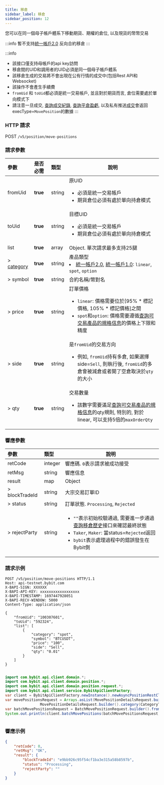 ```yaml
---
title: 移倉
sidebar_label: 移倉
sidebar_position: 12
---
```

您可以在同一個母子帳戶體系下移動期貨、期權的倉位, 以及現貨的幣幣交易

:::info
暫不支持[統一帳戶2.0](../acct-mode#統一帳戶20) 反向合約移倉
:::

:::info
* 該接口僅支持母帳戶的api key訪問
* 移倉間的UID和調用者的UID必須是同一個母子帳戶體系
* 該移倉生成的交易將不會出現在公有行情的成交中(包括Rest API和Websocket)
* 該操作不會產生手續費
* `fromUid` 和 `toUid`都必須是統一交易帳戶, 並且對於期貨而言, 倉位需要處於單向模式下
* 請注意一旦成交, [查詢成交紀錄](../order/execution#), [查詢平倉盈虧](close-pnl#), 以及私有推送[成交](../websocket/private/execution)會返回execType=`MovePosition`的數據
:::


### HTTP 請求
POST `/v5/position/move-positions`

### 請求參數
| 參數 | 是否必需 | 類型 | 說明|
|:----- |:-------|:-----|------ |
|fromUid |**true** |string |原UID <ul><li>必須是統一交易帳戶</li><li>期貨倉位必須有處於單向持倉模式</li></ul>|
|toUid |**true** |string |目標UID <ul><li>必須是統一交易帳戶</li><li>期貨倉位必須有處於單向持倉模式</li></ul>|
|list |**true** |array |Object. 單次請求最多支持25腿|
|> [category](../enum#category) |**true** |string |產品類型<li>[統一帳戶2.0](../acct-mode#統一帳戶20), [統一帳戶1.0](../acct-mode#統一帳戶10): `linear`, `spot`, `option`</li>|
|> symbol |**true** |string |合約名稱/幣對名|
|> price |**true** |string |訂單價格 <ul><li>`linear`: 價格需要位於[95% * 標記價格, 105% * 標記價格]之間</li><li>`spot`和`option`: 價格需要遵循[查詢可交易產品的規格信息](../market/instrument)的價格上下限和精度</li></ul>|
|> side |**true** |string |是`fromUid`的交易方向 <ul><li>例如, `fromUid`持有多倉, 如果選擇side=`Sell`, 則執行後, `fromUid`的多倉會被減倉或者開了空倉取決於`qty`的大小</li></ul>|
|> qty |**true** |string |交易數量<ul><li>該數字需要滿足[查詢可交易產品的規格信息](../market/instrument)的qty規則, 特別的, 對於linear, 可以支持5倍的`maxOrderQty`</li></ul>|

### 響應參數
| 參數 | 類型 | 說明|
|:----- |:-----|----- |
|retCode |integer |響應碼. `0`表示請求被成功接受 |
|retMsg |string |響應信息 |
|result |map |Object|
|> blockTradeId |string |大宗交易訂單ID|
|> status |string |訂單狀態. `Processing`, `Rejected`|
|> rejectParty |string |<ul><li>`""`表示初始校驗通過, 需要進一步通過[查詢移倉歷史](move-position-history#)接口來確認最終狀態</li><li>`Taker`, `Maker`: 當status=`Rejected`返回</li><li>`bybit`表示處理過程中的錯誤發生在Bybit側</li></ul> |

### 請求示例

<Tabs groupId="programming-languages">
<TabItem value="http" label="HTTP">

```http
POST /v5/position/move-positions HTTP/1.1
Host: api-testnet.bybit.com
X-BAPI-SIGN: XXXXXX
X-BAPI-API-KEY: xxxxxxxxxxxxxxxxxx
X-BAPI-TIMESTAMP: 1697447928051
X-BAPI-RECV-WINDOW: 5000
Content-Type: application/json

{
    "fromUid": "100307601",
    "toUid": "592324",
    "list": [
        {
            "category": "spot",
            "symbol": "BTCUSDT",
            "price": "100",
            "side": "Sell",
            "qty": "0.01"
        }
    ]
}
```

</TabItem>
<TabItem value="python" label="Python">

```python

```

</TabItem>
<TabItem value="java" label="Java">

```java
import com.bybit.api.client.domain.*;
import com.bybit.api.client.domain.position.*;
import com.bybit.api.client.domain.position.request.*;
import com.bybit.api.client.service.BybitApiClientFactory;
var client = BybitApiClientFactory.newInstance().newAsyncPositionRestClient();
var movePositionsRequest = Arrays.asList(MovePositionDetailsRequest.builder().category(CategoryType.SPOT.getCategoryTypeId()).symbol("BTCUSDT").side(Side.SELL.getTransactionSide()).price("100").qty("0.01").build(),
                MovePositionDetailsRequest.builder().category(CategoryType.SPOT.getCategoryTypeId()).symbol("ETHUSDT").side(Side.SELL.getTransactionSide()).price("100").qty("0.01").build());
var batchMovePositionsRequest = BatchMovePositionRequest.builder().fromUid("123456").toUid("456789").list(movePositionsRequest).build();
System.out.println(client.batchMovePositions(batchMovePositionsRequest));
```

</TabItem>
<TabItem value="Node" label="Node.js">

```n4js

```

</TabItem>
</Tabs>

### 響應示例

```json
{
    "retCode": 0,
    "retMsg": "OK",
    "result": {
        "blockTradeId": "e9bb926c95f54cf1ba3e315a58b8597b",
        "status": "Processing",
        "rejectParty": ""
    }
}
```
